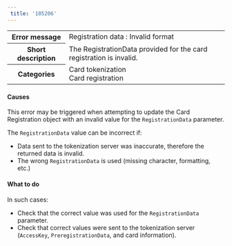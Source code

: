```yaml
---  
 title: '105206'  
---  
```

  
<table>
    <tbody>
        <tr>
            <th class="header"><strong>Error message</strong></th>
            <td class="table-content">Registration data : Invalid format</td>
        </tr>
        <tr>
            <th class="header"><strong>Short description</strong></th>
            <td class="table-content">The RegistrationData provided for the card registration is invalid.</td>
        </tr>
        <tr>
            <th class="header"><strong>Categories</strong></th>
            <td class="table-content">  
<div class="label">Card tokenization</div>  
<div class="label">Card registration</div>
</td>
        </tr>
    </tbody>
</table>  

#### Causes  

This error may be triggered when attempting to update the Card Registration object with an invalid value for the `RegistrationData` parameter.  

The `RegistrationData` value can be incorrect if:  
- Data sent to the tokenization server was inaccurate, therefore the returned data is invalid.  
- The wrong `RegistrationData` is used (missing character, formatting, etc.)  

#### What to do  

In such cases:  
- Check that the correct value was used for the `RegistrationData` parameter.  
- Check that correct values were sent to the tokenization server (`AccessKey`, `PreregistrationData`, and card information).